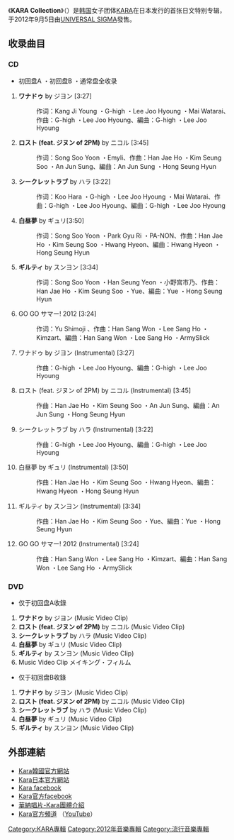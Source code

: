 {{Infobox Album 
| Name = KARA Collection
| Type = studio
| Artist = [[Kara|Kara]]
| Released = 2012年9月5日 
| Recorded =2012年于<br /> {{KOR}} [[DSP_Media|DSP Media]]
| Genre = [[Pop_(音樂類型)|J-POP]]
| Length  = 42分13秒
| Label = [[环球音乐_(日本)|UNIVERSAL SIGMA]]<br/>【初回盤A】UMCK-9555<br/>【初回盤B】UMCK-9556<br/>【通常盤】UMCK-1427 
| Producer = 
| Certification  = 
| Chart position = * 週間第3位<small>（[[Oricon公信榜|Oricon]]）</small>
* 2012年度年間第99位<small>（Oricon）</small>
| Reviews = 
| Last album            = '''KARA Collection'''<br />（2012年）
| This album            = [[Girls_Forever|Girls Forever]]<br />（2012年）
| Next album            = [[Fantastic_Girls|Fantastic Girls]]<br />（2013年）
| Misc           = 
}} 
《'''KARA Collection'''》（{{lang-ja|'''KARA コレクション'''}}）是[[韩国|韩国]]女子团体[[KARA|KARA]]在日本发行的首张日文特别专辑，于2012年9月5日由[[环球音乐_(日本)|UNIVERSAL SIGMA]]發售。

==收录曲目==
===CD===
*初回盘A ・初回盘B ・通常盘全收录
# '''ワナドゥ''' by ジヨン [3:27] 
#:作词：Kang Ji Young ・G-high ・Lee Joo Hyoung ・Mai Watarai、作曲：G-high ・Lee Joo Hyoung、編曲：G-high ・Lee Joo Hyoung
#'''ロスト (feat. ジヌン of 2PM)''' by ニコル [3:45] 
#:作词：Song Soo Yoon ・Emyli、作曲：Han Jae Ho ・Kim Seung Soo ・An Jun Sung、編曲：An Jun Sung ・Hong Seung Hyun
# '''シークレットラブ''' by ハラ [3:22] 
#:作词：Koo Hara ・G-high ・Lee Joo Hyoung ・Mai Watarai、作曲：G-high ・Lee Joo Hyoung、編曲：G-high ・Lee Joo Hyoung
# '''白昼夢''' by ギュリ[3:50]
#:作词：Song Soo Yoon ・Park Gyu Ri ・PA-NON、作曲：Han Jae Ho ・Kim Seung Soo ・Hwang Hyeon、編曲：Hwang Hyeon ・Hong Seung Hyun
# '''ギルティ''' by スンヨン [3:34] 
#:作词：Song Soo Yoon ・Han Seung Yeon ・小野宫市乃、作曲：Han Jae Ho ・Kim Seung Soo ・Yue、編曲：Yue ・Hong Seung Hyun
# GO GO サマー! 2012 [3:24] 
#:作词：Yu Shimoji 、作曲：Han Sang Won ・Lee Sang Ho ・Kimzart、編曲：Han Sang Won ・Lee Sang Ho ・ArmySlick
# ワナドゥ by ジヨン  (Instrumental) [3:27]
#:作曲：G-high ・Lee Joo Hyoung、編曲：G-high ・Lee Joo Hyoung
# ロスト (feat. ジヌン of 2PM) by ニコル (Instrumental) [3:45]
#:作曲：Han Jae Ho ・Kim Seung Soo ・An Jun Sung、編曲：An Jun Sung ・Hong Seung Hyun
# シークレットラブ by ハラ  (Instrumental) [3:22] 
#:作曲：G-high ・Lee Joo Hyoung、編曲：G-high ・Lee Joo Hyoung
# 白昼夢 by ギュリ (Instrumental) [3:50]
#:作曲：Han Jae Ho ・Kim Seung Soo ・Hwang Hyeon、編曲：Hwang Hyeon ・Hong Seung Hyun
# ギルティ by スンヨン (Instrumental)  [3:34] 
#:作曲：Han Jae Ho ・Kim Seung Soo ・Yue、編曲：Yue ・Hong Seung Hyun
# GO GO サマー! 2012 (Instrumental) [3:24] 
#:作曲：Han Sang Won ・Lee Sang Ho ・Kimzart、編曲：Han Sang Won ・Lee Sang Ho ・ArmySlick

===DVD===
*仅于初回盘A收錄
#'''ワナドゥ''' by ジヨン (Music Video Clip) 
#'''ロスト (feat. ジヌン of 2PM)''' by ニコル (Music Video Clip)  
#'''シークレットラブ''' by ハラ (Music Video Clip)   
#'''白昼夢''' by ギュリ (Music Video Clip)  
#'''ギルティ''' by スンヨン (Music Video Clip)   
#Music Video Clip メイキング・フィルム
*仅于初回盘B收錄
#'''ワナドゥ''' by ジヨン (Music Video Clip) 
#'''ロスト (feat. ジヌン of 2PM)''' by ニコル (Music Video Clip)  
#'''シークレットラブ''' by ハラ (Music Video Clip)   
#'''白昼夢''' by ギュリ (Music Video Clip)  
#'''ギルティ''' by スンヨン (Music Video Clip)

== 外部連結 ==
{{commonscat|Kara (Group)}}
* [https://web.archive.org/web/20110710172218/http://kara.dspmedia.co.kr/ Kara韓國官方網站] {{ko}}
* [http://www.karaweb.jp/ Kara日本官方網站] {{Wayback|url=http://www.karaweb.jp/ |date=20200903105433 }} {{ja}}
* [http://www.facebook.com/karakpop Kara facebook] {{Wayback|url=http://www.facebook.com/karakpop |date=20150329053525 }}{{ko}}
* [https://www.facebook.com/dspofficialkara Kara官方facebook] {{Wayback|url=https://www.facebook.com/dspofficialkara |date=20210110112803 }}{{ko}}
* [https://web.archive.org/web/20120901091616/http://www.warnermusic.com.tw/artist/149 華納唱片-Kara團體介紹]{{zh-tw icon}}
* [http://www.youtube.com/DSPKara Kara官方頻道] {{Wayback|url=http://www.youtube.com/DSPKara |date=20130402023356 }}（[[YouTube|YouTube]]）{{en}}
{{Kara}}
{{DSP Media}}
{{DEFAULTSORT:Kara}}

[[Category:KARA專輯|Category:KARA專輯]]
[[Category:2012年音樂專輯|Category:2012年音樂專輯]]
[[Category:流行音樂專輯|Category:流行音樂專輯]]